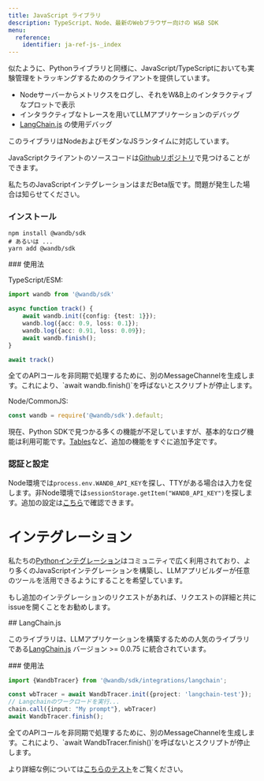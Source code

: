 ---
title: JavaScript ライブラリ
description: TypeScript、Node、最新のWebブラウザー向けの W&B SDK
menu:
  reference:
    identifier: ja-ref-js-_index
---

似たように、Pythonライブラリと同様に、JavaScript/TypeScriptにおいても実験管理をトラッキングするためのクライアントを提供しています。

- Nodeサーバーからメトリクスをログし、それをW&B上のインタラクティブなプロットで表示
- インタラクティブなトレースを用いてLLMアプリケーションのデバッグ
- [LangChain.js](https://github.com/hwchase17/langchainjs) の使用デバッグ

このライブラリはNodeおよびモダンなJSランタイムに対応しています。

JavaScriptクライアントのソースコードは[Githubリポジトリ](https://github.com/wandb/wandb-js)で見つけることができます。

<Note>
私たちのJavaScriptインテグレーションはまだBeta版です。問題が発生した場合は知らせてください。
</Note>

### インストール

```shell
npm install @wandb/sdk
# あるいは ...
yarn add @wandb/sdk
```

### 使用法

TypeScript/ESM:

```typescript
import wandb from '@wandb/sdk'

async function track() {
    await wandb.init({config: {test: 1}});
    wandb.log({acc: 0.9, loss: 0.1});
    wandb.log({acc: 0.91, loss: 0.09});
    await wandb.finish();
}

await track()
```

<Warning>
全てのAPIコールを非同期で処理するために、別のMessageChannelを生成します。これにより、`await wandb.finish()`を呼ばないとスクリプトが停止します。
</Warning>

Node/CommonJS:

```javascript
const wandb = require('@wandb/sdk').default;
```

現在、Python SDKで見つかる多くの機能が不足していますが、基本的なログ機能は利用可能です。[Tables](/ja/guides/models/tables/?utm_source=github&utm_medium=code&utm_campaign=wandb&utm_content=readme)など、追加の機能をすぐに追加予定です。

### 認証と設定

Node環境では`process.env.WANDB_API_KEY`を探し、TTYがある場合は入力を促します。非Node環境では`sessionStorage.getItem("WANDB_API_KEY")`を探します。追加の設定は[こちら](https://github.com/wandb/wandb-js/blob/main/src/sdk/lib/config.ts)で確認できます。

# インテグレーション

私たちの[Pythonインテグレーション](/ja/guides/integrations/)はコミュニティで広く利用されており、より多くのJavaScriptインテグレーションを構築し、LLMアプリビルダーが任意のツールを活用できるようにすることを希望しています。

もし追加のインテグレーションのリクエストがあれば、リクエストの詳細と共にissueを開くことをお勧めします。

## LangChain.js

このライブラリは、LLMアプリケーションを構築するための人気のライブラリである[LangChain.js](https://github.com/hwchase17/langchainjs) バージョン >= 0.0.75 に統合されています。

### 使用法

```typescript
import {WandbTracer} from '@wandb/sdk/integrations/langchain';

const wbTracer = await WandbTracer.init({project: 'langchain-test'});
// Langchainのワークロードを実行...
chain.call({input: "My prompt"}, wbTracer)
await WandbTracer.finish();
```

<Warning>
全てのAPIコールを非同期で処理するために、別のMessageChannelを生成します。これにより、`await WandbTracer.finish()`を呼ばないとスクリプトが停止します。
</Warning>

より詳細な例については[こちらのテスト](https://github.com/wandb/wandb-js/blob/main/src/sdk/integrations/langchain/langchain.test.ts)をご覧ください。